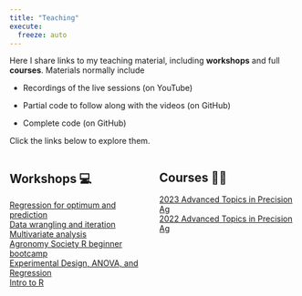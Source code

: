 ```yaml
---
title: "Teaching"
execute: 
  freeze: auto
---
```


Here I share links to my teaching material, including **workshops** and full **courses**. Materials normally include

-   Recordings of the live sessions (on YouTube)

-   Partial code to follow along with the videos (on GitHub)

-   Complete code (on GitHub)

Click the links below to explore them.

::: columns
::: {.column width="50%"}
## Workshops 💻

[Regression for optimum and prediction](2022-reg.qmd)\
[Data wrangling and iteration](2021-wrangit.qmd)\
[Multivariate analysis](2021-multivar.qmd)\
[Agronomy Society R beginner bootcamp](2021-asaboot.qmd)\
[Experimental Design, ANOVA, and Regression](2020-designanovareg.qmd)\
[Intro to R](2019-introtoR.qmd)
:::

::: {.column width="50%"}
## Courses 👨‍🏫

[2023 Advanced Topics in Precision Ag](2023-apa/2023-apa.qmd)\
[2022 Advanced Topics in Precision Ag](2022-apa.qmd)
:::
:::
